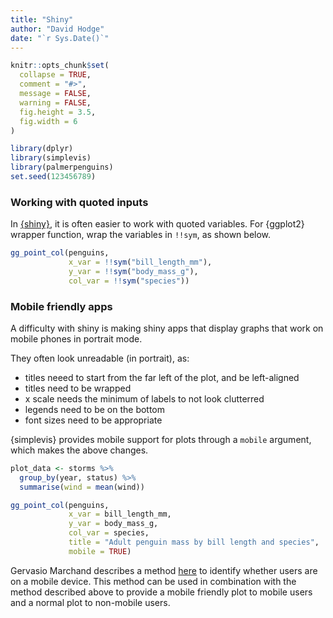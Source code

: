 ```yaml
---
title: "Shiny"
author: "David Hodge"
date: "`r Sys.Date()`"
---
```


```r
knitr::opts_chunk$set(
  collapse = TRUE,
  comment = "#>",
  message = FALSE,
  warning = FALSE,
  fig.height = 3.5, 
  fig.width = 6
)
```

```r
library(dplyr)
library(simplevis)
library(palmerpenguins)
set.seed(123456789)
```

### Working with quoted inputs

In [{shiny}](https://shiny.rstudio.com/), it is often easier to work with quoted variables. For {ggplot2} wrapper function, wrap the variables in `!!sym`, as shown below. 

```r
gg_point_col(penguins, 
             x_var = !!sym("bill_length_mm"), 
             y_var = !!sym("body_mass_g"), 
             col_var = !!sym("species"))

```

### Mobile friendly apps

A difficulty with shiny is making shiny apps that display graphs that work on mobile phones in portrait mode.

They often look unreadable (in portrait), as:

* titles neeed to start from the far left of the plot, and be left-aligned
* titles need to be wrapped
* x scale needs the minimum of labels to not look clutterred
* legends need to be on the bottom
* font sizes need to be appropriate

{simplevis} provides mobile support for  plots through a `mobile` argument, which makes the above changes. 

```r
plot_data <- storms %>%
  group_by(year, status) %>%
  summarise(wind = mean(wind))

gg_point_col(penguins, 
             x_var = bill_length_mm, 
             y_var = body_mass_g, 
             col_var = species, 
             title = "Adult penguin mass by bill length and species",
             mobile = TRUE)

```

Gervasio Marchand describes a method [here]((https://g3rv4.com/2017/08/shiny-detect-mobile-browsers)) to identify whether users are on a mobile device. This method can be used in combination with the method described above to provide a mobile friendly plot to mobile users and a normal plot to non-mobile users. 
